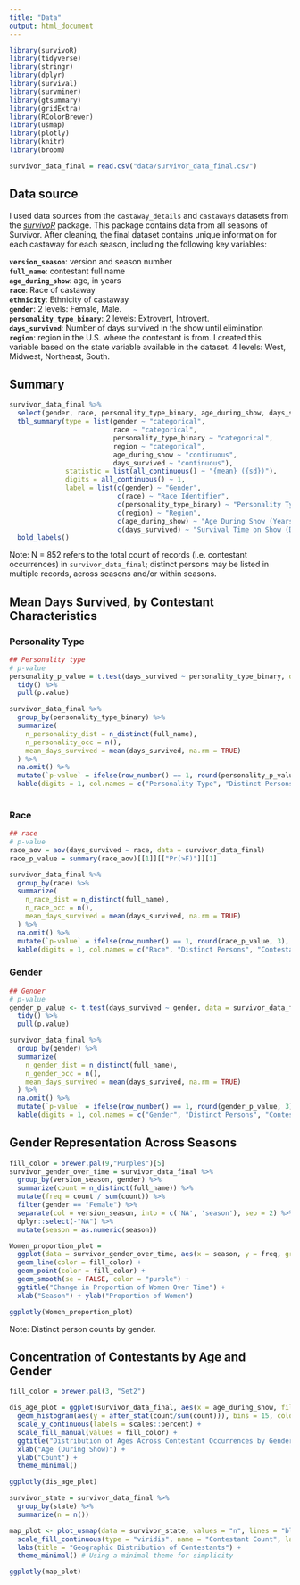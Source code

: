 ```yaml
---
title: "Data"
output: html_document
---
```


```r
library(survivoR)
library(tidyverse)
library(stringr)
library(dplyr)
library(survival)
library(survminer)
library(gtsummary)
library(gridExtra)
library(RColorBrewer)
library(usmap)
library(plotly)
library(knitr)
library(broom)
```

```r
survivor_data_final = read.csv("data/survivor_data_final.csv")
```

## Data source

I used data sources from the `castaway_details` and `castaways` datasets from the [*survivoR*](https://github.com/doehm/survivoR.git) package. This package contains data from all seasons of Survivor. After cleaning, the final dataset contains unique information for each castaway for each season, including the following key variables:

**`version_season`**: version and season number\
**`full_name`**: contestant full name\
**`age_during_show`**: age, in years\
**`race`**: Race of castaway\
**`ethnicity`**: Ethnicity of castaway\
**`gender`**: 2 levels: Female, Male.\
**`personality_type_binary`**: 2 levels: Extrovert, Introvert.\
**`days_survived`**: Number of days survived in the show until elimination\
**`region`**: region in the U.S. where the contestant is from. I created this variable based on the state variable available in the dataset. 4 levels: West, Midwest, Northeast, South.\

## Summary

```r
survivor_data_final %>% 
  select(gender, race, personality_type_binary, age_during_show, days_survived, region) %>% 
  tbl_summary(type = list(gender ~ "categorical", 
                          race ~ "categorical", 
                          personality_type_binary ~ "categorical", 
                          region ~ "categorical",
                          age_during_show ~ "continuous", 
                          days_survived ~ "continuous"), 
              statistic = list(all_continuous() ~ "{mean} ({sd})"), 
              digits = all_continuous() ~ 1,
              label = list(c(gender) ~ "Gender",
                           c(race) ~ "Race Identifier",
                           c(personality_type_binary) ~ "Personality Type",
                           c(region) ~ "Region",
                           c(age_during_show) ~ "Age During Show (Years)",
                           c(days_survived) ~ "Survival Time on Show (Days)")) %>% 
  bold_labels()
``` 

Note: N = 852 refers to the total count of records (i.e. contestant occurrences) in `survivor_data_final`; distinct persons may be listed in multiple records, across seasons and/or within seasons. 


## Mean Days Survived, by Contestant Characteristics{.tabset}

### Personality Type
```r
## Personality type
# p-value
personality_p_value = t.test(days_survived ~ personality_type_binary, data = survivor_data_final) %>% 
  tidy() %>% 
  pull(p.value)

survivor_data_final %>%
  group_by(personality_type_binary) %>%
  summarize(
    n_personality_dist = n_distinct(full_name),
    n_personality_occ = n(),
    mean_days_survived = mean(days_survived, na.rm = TRUE)
  ) %>%
  na.omit() %>%
  mutate(`p-value` = ifelse(row_number() == 1, round(personality_p_value, 3), "")) %>%
  kable(digits = 1, col.names = c("Personality Type", "Distinct Persons", "Contestant Occurrences", "Mean Days Survived", "p-value"))
 
```

### Race
```r
## race
# p-value
race_aov = aov(days_survived ~ race, data = survivor_data_final)
race_p_value = summary(race_aov)[[1]][["Pr(>F)"]][1]

survivor_data_final %>%
  group_by(race) %>%
  summarize(
    n_race_dist = n_distinct(full_name),
    n_race_occ = n(),
    mean_days_survived = mean(days_survived, na.rm = TRUE)
  ) %>%
  na.omit() %>%
  mutate(`p-value` = ifelse(row_number() == 1, round(race_p_value, 3), "")) %>%
  kable(digits = 1, col.names = c("Race", "Distinct Persons", "Contestant Occurrences", "Mean Days Survived", "p-value"))
```

### Gender
```r
## Gender
# p-value
gender_p_value <- t.test(days_survived ~ gender, data = survivor_data_final) %>% 
  tidy() %>% 
  pull(p.value)

survivor_data_final %>%
  group_by(gender) %>%
  summarize(
    n_gender_dist = n_distinct(full_name),
    n_gender_occ = n(),
    mean_days_survived = mean(days_survived, na.rm = TRUE)
  ) %>%
  na.omit() %>%
  mutate(`p-value` = ifelse(row_number() == 1, round(gender_p_value, 3), "")) %>%
  kable(digits = 1, col.names = c("Gender", "Distinct Persons", "Contestant Occurrences", "Mean Days Survived", "p-value"))
```



## Gender Representation Across Seasons

```r
fill_color = brewer.pal(9,"Purples")[5]
survivor_gender_over_time = survivor_data_final %>% 
  group_by(version_season, gender) %>%
  summarize(count = n_distinct(full_name)) %>%
  mutate(freq = count / sum(count)) %>%
  filter(gender == "Female") %>%
  separate(col = version_season, into = c('NA', 'season'), sep = 2) %>%
  dplyr::select(-"NA") %>%
  mutate(season = as.numeric(season))

Women_proportion_plot = 
  ggplot(data = survivor_gender_over_time, aes(x = season, y = freq, group = 1)) +
  geom_line(color = fill_color) +
  geom_point(color = fill_color) +
  geom_smooth(se = FALSE, color = "purple") + 
  ggtitle("Change in Proportion of Women Over Time") +
  xlab("Season") + ylab("Proportion of Women")

ggplotly(Women_proportion_plot)
```

Note: Distinct person counts by gender.

## Concentration of Contestants by Age and Gender

```r
fill_color = brewer.pal(3, "Set2")

dis_age_plot = ggplot(survivor_data_final, aes(x = age_during_show, fill = gender)) +
  geom_histogram(aes(y = after_stat(count/sum(count))), bins = 15, color = "white", position = "dodge") +
  scale_y_continuous(labels = scales::percent) +
  scale_fill_manual(values = fill_color) +
  ggtitle("Distribution of Ages Across Contestant Occurrences by Gender") +
  xlab("Age (During Show)") +
  ylab("Count") +
  theme_minimal()

ggplotly(dis_age_plot)

```



```r
survivor_state = survivor_data_final %>%
  group_by(state) %>%
  summarize(n = n())

map_plot <- plot_usmap(data = survivor_state, values = "n", lines = "blue") +
  scale_fill_continuous(type = "viridis", name = "Contestant Count", label = scales::comma) +
  labs(title = "Geographic Distribution of Contestants") +
  theme_minimal() # Using a minimal theme for simplicity

ggplotly(map_plot)
```